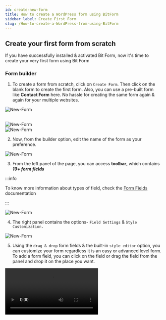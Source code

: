 ```yaml
---
id: create-new-form
title: How to create a WordPress form using BitForm
sidebar_label: Create First Form
slug: /How-to-create-a-WordPress-from-using-BitForm
---
```



## Create your first form from scratch

If you have successfully installed & activated Bit Form, now it's time to create your very first form using Bit Form

### **Form builder**

1. To create a form from scratch, click on `Create Form`. Then click on the blank form to create the first form. Also, you can use a pre-built form like **Contact Form** here. No hassle for creating the same form again & again for your multiple websites.

 <Image
  src="New form/Create-First-Form-Bit-Form"
  alt="New-Form"
  w="1875"
  h="300"
/>

 <br />

  <Image src="New form/Blank-Form-Bit-Form" alt="New-Form" w="1875" h="350" />

 <br />
 <Image src="New form/Contact-form-Bit-Form" alt="New-Form" w="700" h="400" />

2. Now, from the builder option, edit the name of the form as your preference.

 <Image src="New form/Edit-form-name-Bit-Form" alt="New-Form" w="1517" h="250" />

3. From the left panel of the page, you can access **toolbar**, which contains **_19+ form fields_**

 :::info

 To know more information about types of field, check the [Form Fields](https://docs.form.bitapps.pro/wpbitform-field-types) documentation

 :::

 <Image src="New form/Form-fields-Bit-Form" alt="New-Form" w="700" h="700" />
 <br />

4. The right panel contains the options- `Field Settings` & `Style Customization.`

 <Image src="New form/Field-settings-Bit-Form" alt="New-Form" w="1000" h="450" />

5. Using the `drag & drop` form fields & the built-in `style editor` option, you can customize your form regardless it is an easy or advanced level form. To add a form field, you can click on the field or drag the field from the panel and drop it on the place you want.

 <Video src="Drag-Drop" alt="New-Form" w="800" h="400" />

6. To edit the fields you have to hover on the fields that you want to customize. You can also edit the field by clicking on the individual field setting option. In the same way, you can set the field settings, you can customize the field properties.
   
 :::info

 To know more information about field customization, check the  [Field customize](https://docs.form.bitapps.pro/wpbitform-field-customize) documentation

 :::

 <Image src="New form/Edit-Form-fields-Bit Form" alt="New-Form" w="1904" h="200" />

7. If you want to delete any field, simply hover to the specific fields & press the
cross button here.

 <Image src="New form/Delete-Field-Bit-Form" alt="New-Form" w="1530" h="220" />

8.  As we have said before, Bit Form is device-friendly; hence, you can see the live for preview of **_Tablet_**, **_Mobile_**, **_Desktop_** version clicking the marked option.

 <Image
  src="New form/Device-friendly-Bit-Form"
  alt="New-Form"
  w="1325"
  h="220"
/>

9.  Once you are done with field settings, `save` the form.

 <Image src="New form/Save-form-Bit-Form" alt="New-Form" w="1750" h="150" />

### ** How you can embed short code**

There are three ways you can display the form you have created with Bit Form on your desired page. The ways are described below-

**1. Add Bit Form using Short Code:**

After creating a form you can view that from the form list of Bit Form with the generated short code. You have to copy the short code & simply paste it on the page where you want to show the form to the user.

<Image
  src="New form/Add-Short-Code-Bit-Form."
  alt="New-Form"
  w="1920"
  h="300"
/>

**2. Add Bit Form using Gutenberg Block:**

Navigate to the page where you want to show the form. Click on **_to choose a block_** & then on **_+(Add block)_** option. Now you can see the block called **_Bit Form_** & click on that block. After that you have to choose the form you created earlier from the block. So you are set to live on that page on your site.

<Image
  src="New form/Gutenberg-block-Bit-Form."
  alt="New-Form"
  w="1920"
  h="300"
/>

**3. Add Bit Form using Elementor page:**

Click on the **_Edit with Elementor_** of the page where you want to display the form. Navigate to the **_Elements_**. Search for the widget **_Shortcode_**, drag & drop the widget on the page. Now copy the form shortcode from the form list of Bit Form & paste that on the input field called **_Enter your shortcode_**. You can see the preview of your form layout on the right middle side of the page. Update the page to view the page on your website.

<Image
  src="New form/Edit-With-Elementor-1-Bit-Form."
  alt="New-Form"
  w="1920"
  h="300"
/>

<Image
  src="New form/Edit-With-Elementor-2-Bit-Form."
  alt="New-Form"
  w="1920"
  h="300"
/>

<Image
  src="New form/Edit-With-Elementor-3-Bit-Form."
  alt="New-Form"
  w="1920"
  h="300"
/>

### ** Responses**

- Once you are done with setting your form on the front end, you can see the submission on the Bit form- `Form Responses` page.

 <Image src="New form/Form-Responses-Bit-form" alt="New-Form" w="1920" h="300" />

- You can `edit`, `duplicate` & `delete` the submissions from the responses page if you need to. You can simply run these actions by clicking the three dots attached at the right corner side of every single response. Also, if you click on entry responses, you can edit & delete the particular entry.

 <Image src="New form/Edit-responses-Bit-Form" alt="New-Form" w="1000" h="200" />

- You can view related info of the submission from the `Response Details` option.

 <Image
  src="New form/Responses-details-Bit-Form"
  alt="New-Form"
  w="1903"
  h="200"
/>
- `Related Info` contains two option - `Timeline` & `Note`. If you edit
any entry data, then the details of that specific edited entry will be listed on
the `Timeline` option. Also, you can save a `Note` if it is necessary for that submission.
<Image src="New form/Related-info-Bit-Form" alt="New-Form" w="1093" h="250" />

### ** Settings**

**1. Form Settings:** To navigate to the form settings, click on the `Settings` option from the top of the form builder page. Settings option contains :

  - Allow single entry for each IP address.

  - Capture GCLID

  - Disable form after limited entry

  - Limit Form Submission period

  - Blocked IP list

  - Allowed IP

<Image src="New form/Form-Settings-Bit-Form" alt="New-Form" w="1393" h="350" />

**2. Confirmation:** You can customize different kind of `success/error message`
that will be shown when user submit any form. Also can set `Redirect page` &
`Webhooks`.
 
 <Image src="New form/Confirmation-Bit-Form" alt="New-Form" w="1542" h="300" />

**3.Conditional Logic:** In Bit Form, `conditional logic` are some set of actions
which are executed when certain specific condition will be triggered. When user submit
any form, the following workflow will be triggered & some actions will be held .

:::info

To know more information, check the  [Conditional Logic](https://docs.form.bitapps.pro/wpbitform-conditional-logic) documentation

:::

 <Image
  src="New form/Conditional-logic-Bit-Form"
  alt="New-Form"
  w="1448"
  h="400"
/>

**4.Email Templates:** When user will submit any form if you want to notify via
email notification. then you can set customized email body from `Email Templates`.

<Image
  src="New form/Email-Templates- Bit-Form"
  alt="New-Form"
  w="1585"
  h="250"
  />

**5.Integration:** You can integrate Bit Form with **30+ third party app** to collect
user information that can help you to track your lead.

<Image src="New form/Integration-Bit-Form" alt="New-Form" w="1601" h="300" />

**_We hope this documentation will make it eaiser for you to create your first form_**
